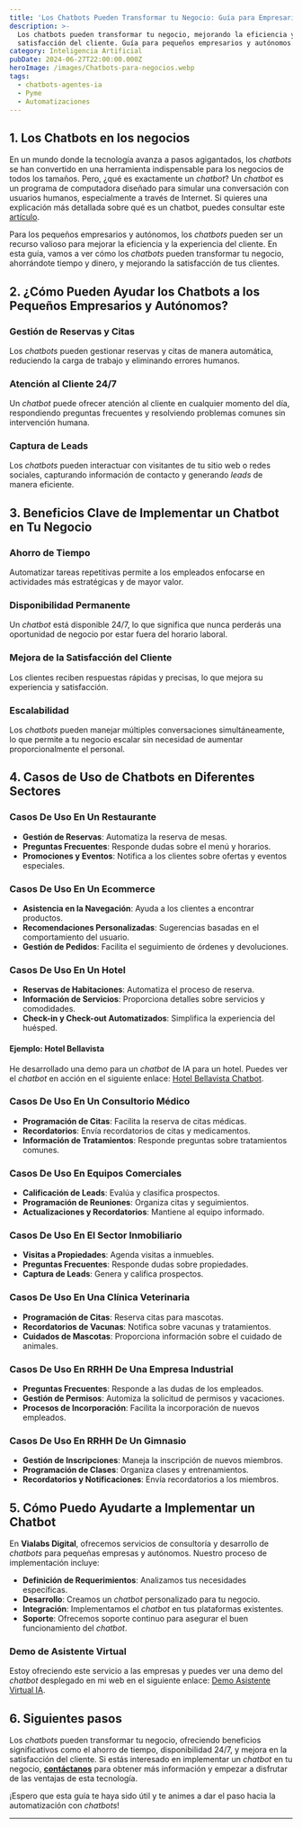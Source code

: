 ```yaml
---
title: 'Los Chatbots Pueden Transformar tu Negocio: Guía para Empresarios y Autónomos'
description: >-
  Los chatbots pueden transformar tu negocio, mejorando la eficiencia y la
  satisfacción del cliente. Guía para pequeños empresarios y autónomos.
category: Inteligencia Artificial
pubDate: 2024-06-27T22:00:00.000Z
heroImage: /images/Chatbots-para-negocios.webp
tags:
  - chatbots-agentes-ia
  - Pyme
  - Automatizaciones
---
```


## 1. Los Chatbots en los negocios

En un mundo donde la tecnología avanza a pasos agigantados, los *chatbots* se han convertido en una herramienta indispensable para los negocios de todos los tamaños. Pero, ¿qué es exactamente un *chatbot*? Un *chatbot* es un programa de computadora diseñado para simular una conversación con usuarios humanos, especialmente a través de Internet. Si quieres una explicación más detallada sobre qué es un chatbot, puedes consultar este [artículo](https://mindfulml.vialabsdigital.com/post/chatbot-vs-asistente_virtual).

Para los pequeños empresarios y autónomos, los *chatbots* pueden ser un recurso valioso para mejorar la eficiencia y la experiencia del cliente. En esta guía, vamos a ver cómo los *chatbots* pueden transformar tu negocio, ahorrándote tiempo y dinero, y mejorando la satisfacción de tus clientes.

## 2. ¿Cómo Pueden Ayudar los Chatbots a los Pequeños Empresarios y Autónomos?

### Gestión de Reservas y Citas

Los *chatbots* pueden gestionar reservas y citas de manera automática, reduciendo la carga de trabajo y eliminando errores humanos.

### Atención al Cliente 24/7

Un *chatbot* puede ofrecer atención al cliente en cualquier momento del día, respondiendo preguntas frecuentes y resolviendo problemas comunes sin intervención humana.

### Captura de Leads

Los *chatbots* pueden interactuar con visitantes de tu sitio web o redes sociales, capturando información de contacto y generando *leads* de manera eficiente.

## 3. Beneficios Clave de Implementar un Chatbot en Tu Negocio

### Ahorro de Tiempo

Automatizar tareas repetitivas permite a los empleados enfocarse en actividades más estratégicas y de mayor valor.

### Disponibilidad Permanente

Un *chatbot* está disponible 24/7, lo que significa que nunca perderás una oportunidad de negocio por estar fuera del horario laboral.

### Mejora de la Satisfacción del Cliente

Los clientes reciben respuestas rápidas y precisas, lo que mejora su experiencia y satisfacción.

### Escalabilidad

Los *chatbots* pueden manejar múltiples conversaciones simultáneamente, lo que permite a tu negocio escalar sin necesidad de aumentar proporcionalmente el personal.

## 4. Casos de Uso de Chatbots en Diferentes Sectores

### Casos De Uso En Un Restaurante

* **Gestión de Reservas**: Automatiza la reserva de mesas.
* **Preguntas Frecuentes**: Responde dudas sobre el menú y horarios.
* **Promociones y Eventos**: Notifica a los clientes sobre ofertas y eventos especiales.

### Casos De Uso En Un Ecommerce

* **Asistencia en la Navegación**: Ayuda a los clientes a encontrar productos.
* **Recomendaciones Personalizadas**: Sugerencias basadas en el comportamiento del usuario.
* **Gestión de Pedidos**: Facilita el seguimiento de órdenes y devoluciones.

### Casos De Uso En Un Hotel

* **Reservas de Habitaciones**: Automatiza el proceso de reserva.
* **Información de Servicios**: Proporciona detalles sobre servicios y comodidades.
* **Check-in y Check-out Automatizados**: Simplifica la experiencia del huésped.

#### Ejemplo: Hotel Bellavista

He desarrollado una demo para un *chatbot* de IA para un hotel. Puedes ver el *chatbot* en acción en el siguiente enlace: [Hotel Bellavista Chatbot](https://mediafiles.botpress.cloud/1648cd3d-bf1e-4fd6-9755-35b830f7e5ba/webchat/bot.html).

### Casos De Uso En Un Consultorio Médico

* **Programación de Citas**: Facilita la reserva de citas médicas.
* **Recordatorios**: Envía recordatorios de citas y medicamentos.
* **Información de Tratamientos**: Responde preguntas sobre tratamientos comunes.

### Casos De Uso En Equipos Comerciales

* **Calificación de Leads**: Evalúa y clasifica prospectos.
* **Programación de Reuniones**: Organiza citas y seguimientos.
* **Actualizaciones y Recordatorios**: Mantiene al equipo informado.

### Casos De Uso En El Sector Inmobiliario

* **Visitas a Propiedades**: Agenda visitas a inmuebles.
* **Preguntas Frecuentes**: Responde dudas sobre propiedades.
* **Captura de Leads**: Genera y califica prospectos.

### Casos De Uso En Una Clínica Veterinaria

* **Programación de Citas**: Reserva citas para mascotas.
* **Recordatorios de Vacunas**: Notifica sobre vacunas y tratamientos.
* **Cuidados de Mascotas**: Proporciona información sobre el cuidado de animales.

### Casos De Uso En RRHH De Una Empresa Industrial

* **Preguntas Frecuentes**: Responde a las dudas de los empleados.
* **Gestión de Permisos**: Automiza la solicitud de permisos y vacaciones.
* **Procesos de Incorporación**: Facilita la incorporación de nuevos empleados.

### Casos De Uso En RRHH De Un Gimnasio

* **Gestión de Inscripciones**: Maneja la inscripción de nuevos miembros.
* **Programación de Clases**: Organiza clases y entrenamientos.
* **Recordatorios y Notificaciones**: Envía recordatorios a los miembros.

## 5. Cómo Puedo Ayudarte a Implementar un Chatbot

En **Vialabs Digital**, ofrecemos servicios de consultoría y desarrollo de *chatbots* para pequeñas empresas y autónomos. Nuestro proceso de implementación incluye:

* **Definición de Requerimientos**: Analizamos tus necesidades específicas.
* **Desarrollo**: Creamos un *chatbot* personalizado para tu negocio.
* **Integración**: Implementamos el *chatbot* en tus plataformas existentes.
* **Soporte**: Ofrecemos soporte continuo para asegurar el buen funcionamiento del *chatbot*.

### Demo de Asistente Virtual

Estoy ofreciendo este servicio a las empresas y puedes ver una demo del *chatbot* desplegado en mi web en el siguiente enlace: [Demo Asistente Virtual IA](https://vialabsdigital.com/demo-asistente-virtual-ia-para-empresas/).

## 6. Siguientes pasos

Los *chatbots* pueden transformar tu negocio, ofreciendo beneficios significativos como el ahorro de tiempo, disponibilidad 24/7, y mejora en la satisfacción del cliente. Si estás interesado en implementar un *chatbot* en tu negocio, **[contáctanos](https://vialabsdigital.com/contacto/ "Desarrollo de Chatbots y Agentes IA para empresas")** para obtener más información y empezar a disfrutar de las ventajas de esta tecnología.

¡Espero que esta guía te haya sido útil y te animes a dar el paso hacia la automatización con *chatbots*!

***
